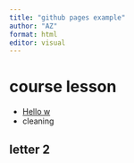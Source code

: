 ```yaml
---
title: "github pages example"
author: "AZ"
format: html
editor: visual
---
```


# course lesson

-   [Hello w](Literate_Analysis.html)
-   cleaning

## letter 2
